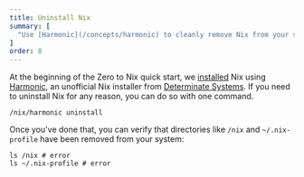 ```yaml
---
title: Uninstall Nix
summary: [
  "Use [Harmonic](/concepts/harmonic) to cleanly remove Nix from your system"
]
order: 8
---
```


At the beginning of the Zero to Nix quick start, we [installed] Nix using [Harmonic], an unofficial Nix installer from [Determinate Systems][ds].
If you need to uninstall Nix for any reason, you can do so with one command.

```shell
/nix/harmonic uninstall
```

Once you've done that, you can verify that directories like `/nix` and `~/.nix-profile` have been removed from your system:

```shell
ls /nix # error
ls ~/.nix-profile # error
```

[ds]: https://determinate.systems
[harmonic]: /concepts/harmonic
[installed]: /start/install
